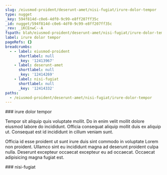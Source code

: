 ```yaml
---
slug: /eiusmod-proident/deserunt-amet/nisi-fugiat/irure-dolor-tempor
type: nugget
_key: 594f814d-c0e6-4df0-9c99-e8ff207ff35c
_id: nugget/594f814d-c0e6-4df0-9c99-e8ff207ff35c
_rev: _iKCEnwC--A
fspath: blah/eiusmod-proident/deserunt-amet/nisi-fugiat/irure-dolor-tempor.md
label: irure dolor tempor
pageRefs: {}
breadcrumbs:
  - - label: eiusmod-proident
      shortlabel: null
      _key: '12413967'
    - label: deserunt-amet
      shortlabel: null
      _key: '12414269'
    - label: nisi-fugiat
      shortlabel: null
      _key: '12414332'
paths:
  - /eiusmod-proident/deserunt-amet/nisi-fugiat/irure-dolor-tempor
---
```


<NuggetArea>
<Nugget slug="/eiusmod-proident/deserunt-amet/nisi-fugiat/irure-dolor-tempor" type="nugget" _key="594f814d-c0e6-4df0-9c99-e8ff207ff35c" _id="nugget/594f814d-c0e6-4df0-9c99-e8ff207ff35c" _rev="_iKCEnwC--A" fspath="blah/eiusmod-proident/deserunt-amet/nisi-fugiat/irure-dolor-tempor.md" label="irure dolor tempor" paths="/eiusmod-proident/deserunt-amet/nisi-fugiat/irure-dolor-tempor">
<NuggetBody>
### irure dolor tempor

Tempor sit aliquip quis voluptate mollit. Do in enim velit mollit dolore eiusmod labore do incididunt. Officia consequat aliquip mollit duis ex aliquip ut. Consequat est id incididunt in cillum veniam sunt.

Officia id esse proident ut sunt irure duis sint commodo in voluptate Lorem non proident. Ullamco sint eu incididunt magna ad deserunt proident culpa nulla. Deserunt excepteur occaecat excepteur eu ad occaecat. Occaecat adipisicing magna fugiat est.

</NuggetBody>
<Breadcrumbs>
<Crumbs>
<Crumb _key="12413967" label="eiusmod-proident" /><Crumb _key="12414269" label="deserunt-amet" /><Crumb _key="12414332" label="nisi-fugiat" />
</Crumbs>
</Breadcrumbs>
</Nugget>

<NuggetsInbound>
</NuggetsInbound>
<NuggetsOutbound>
</NuggetsOutbound>
</NuggetArea>
<PassagesInbound>
<Passage direction="inbound" type="passage" _key="12414332" _id="passage/12414332" _rev="_iKCEnwC---" label="nisi-fugiat" passage="nisi-fugiat" fspath="blah/eiusmod-proident/deserunt-amet/nisi-fugiat" paths="/eiusmod-proident/deserunt-amet/nisi-fugiat" slug="/eiusmod-proident/deserunt-amet/nisi-fugiat">
<NuggetBody>
### nisi-fugiat

</NuggetBody>
<Breadcrumbs>
<Crumbs>
<Crumb _key="12413967" label="eiusmod-proident" /><Crumb _key="12414269" label="deserunt-amet" />
</Crumbs>
</Breadcrumbs>
</Passage>

</PassagesInbound>
<PassagesOutbound>
</PassagesOutbound>